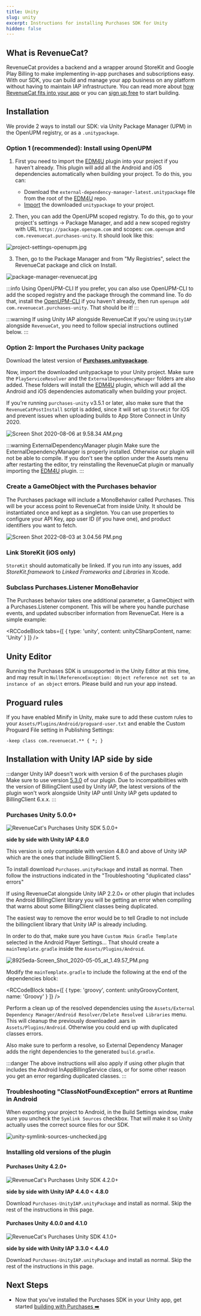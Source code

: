 ```yaml
---
title: Unity
slug: unity
excerpt: Instructions for installing Purchases SDK for Unity
hidden: false
---
```

## What is RevenueCat?

RevenueCat provides a backend and a wrapper around StoreKit and Google Play Billing to make implementing in-app purchases and subscriptions easy. With our SDK, you can build and manage your app business on any platform without having to maintain IAP infrastructure. You can read more about [how RevenueCat fits into your app](https://www.revenuecat.com/blog/where-does-revenuecat-fit-in-your-app) or you can [sign up free](https://app.revenuecat.com/signup) to start building.

## Installation

We provide 2 ways to install our SDK: via Unity Package Manager (UPM) in the OpenUPM registry, or as a `.unitypackage`.

### Option 1 (recommended): Install using OpenUPM
  
1. First you need to import the [EDM4U](https://github.com/googlesamples/unity-jar-resolver) plugin into your project if you haven't already. This plugin will add all the Android and iOS dependencies automatically when building your project. To do this, you can:
   - Download the `external-dependency-manager-latest.unitypackage` file from the root of the [EDM4U](https://github.com/googlesamples/unity-jar-resolver) repo.
   - [Import](https://docs.unity3d.com/Manual/AssetPackagesImport.html) the downloaded `unitypackage` to your project.

2. Then, you can add the OpenUPM scoped registry. To do this, go to your project's settings -> Package Manager, and add a new scoped registry with URL `https://package.openupm.com` and scopes: `com.openupm` and `com.revenuecat.purchases-unity`. It should look like this:

![](/images/2284314-project-settings-openupm_3e7febefa4a1dc191bb58d0bd76ba668.jpg "project-settings-openupm.jpg")

3. Then, go to the Package Manager and from "My Registries", select the RevenueCat package and click on Install.

![](/images/368ba43-package-manager-revenuecat_050e56efc60114a2fb6162ae9ce336ac.jpg "package-manager-revenuecat.jpg")

:::info Using OpenUPM-CLI
If you prefer, you can also use OpenUPM-CLI to add the scoped registry and the package through the command line. To do that, install the [OpenUPM-CLI](https://openupm.com/docs/getting-started.html) if you haven't already, then run `openupm add com.revenuecat.purchases-unity`. That should be it!
:::

:::warning If using Unity IAP alongside RevenueCat
If you're using `UnityIAP` alongside `RevenueCat`, you need to follow special instructions outlined below.
:::

### Option 2: Import the Purchases Unity package

Download the latest version of [**Purchases.unitypackage**](https://github.com/RevenueCat/purchases-unity/releases/latest/download/Purchases.unitypackage).

Now, import the downloaded unitypackage to your Unity project. Make sure the `PlayServiceResolver` and the `ExternalDependencyManager` folders are also added. These folders will install the [EDM4U](https://github.com/googlesamples/unity-jar-resolver) plugin, which will add all the Android and iOS dependencies automatically when building your project.

If you're running `purchases-unity` v3.5.1 or later, also make sure that the `RevenueCatPostInstall` script is added, since it will set up `StoreKit` for iOS and prevent issues when uploading builds to App Store Connect in Unity 2020.

![](/images/db7fc97-Screen_Shot_2020-08-06_at_9.58.34_AM_86d31ff2ff543fa890765e154cdad21d.png "Screen Shot 2020-08-06 at 9.58.34 AM.png")

:::warning ExternalDependencyManager plugin
Make sure the ExternalDependencyManager is properly installed. Otherwise our plugin will not be able to compile. If you don't see the option under the Assets menu after restarting the editor, try reinstalling the RevenueCat plugin or manually importing the [EDM4U](https://github.com/googlesamples/unity-jar-resolver) plugin.
:::

### Create a GameObject with the Purchases behavior

The Purchases package will include a MonoBehavior called Purchases. This will be your access point to RevenueCat from inside Unity. It should be instantiated once and kept as a singleton. You can use properties to configure your API Key, app user ID (if you have one), and product identifiers you want to fetch.

![](/images/a20fb79-Screen_Shot_2022-08-03_at_3.04.56_PM_e34d35273b899f08b43e1b5e664389d9.png "Screen Shot 2022-08-03 at 3.04.56 PM.png")

### Link StoreKit (iOS only)

`StoreKit` should automatically be linked. If you run into any issues, add *StoreKit.framework* to *Linked Frameworks and Libraries* in Xcode.

### Subclass Purchases.Listener MonoBehavior

The Purchases behavior takes one additional parameter, a GameObject with a Purchases.Listener component. This will be where you handle purchase events, and updated subscriber information from RevenueCat. Here is a simple example:


<RCCodeBlock tabs={[
    { type: 'unity', content: unityCSharpContent, name: 'Unity' }
]} />

## Unity Editor

Running the Purchases SDK is unsupported in the Unity Editor at this time, and may result in `NullReferenceException: Object reference not set to an instance of an object` errors. Please build and run your app instead.

## Proguard rules

If you have enabled Minify in Unity, make sure to add these custom rules to your `Assets/Plugins/Android/proguard-user.txt` and enable the Custom Proguard File setting in Publishing Settings:

```
-keep class com.revenuecat.** { *; }
```

## Installation with Unity IAP side by side

:::danger Unity IAP doesn't work with version 6 of the purchases plugin
Make sure to use version [5.3.0](https://github.com/RevenueCat/purchases-unity/releases/tag/5.3.0) of our plugin. Due to incompatibilities with the version of BillingClient used by Unity IAP, the latest versions of the plugin won't work alongside Unity IAP until Unity IAP gets updated to BillingClient 6.x.x.
:::

### Purchases Unity 5.0.0+

![RevenueCat's Purchases Unity SDK 5.0.0+](https://img.shields.io/badge/Purchases%20Unity-5.0.0%2B-%23f25a5a?style=flat-square)

**side by side with Unity IAP 4.8.0**

This version is only compatible with version 4.8.0 and above of Unity IAP which are the ones that include BillingClient 5.

To install download `Purchases.unityPackage` and install as normal. Then follow the instructions indicated in the "Troubleshooting "duplicated class" errors"

If using RevenueCat alongside Unity IAP 2.2.0+ or other plugin that includes the Android BillingClient library you will be getting an error when compiling that warns about some BillingClient classes being duplicated.

The easiest way to remove the error would be to tell Gradle to not include the billingclient library that Unity IAP is already including.

In order to do that, make sure you have `Custom Main Gradle Template` selected in the Android Player Settings... That should create a `mainTemplate.gradle` inside the `Assets/Plugins/Android`.

![](/images/711eca6-8925eda-Screen_Shot_2020-05-05_at_1.49.57_PM_1e07cb462e65e5afab4e761f256018f8.png "8925eda-Screen_Shot_2020-05-05_at_1.49.57_PM.png")

Modify the `mainTemplate.gradle` to include the following at the end of the dependencies block:


<RCCodeBlock tabs={[
    { type: 'groovy', content: unityGroovyContent, name: 'Groovy' }
]} />

Perform a clean up of the resolved dependencies using the `Assets/External Dependency Manager/Android Resolver/Delete Resolved Libraries` menu. This will cleanup the previously downloaded .aars in `Assets/Plugins/Android`. Otherwise you could end up with duplicated classes errors. 

Also make sure to perform a resolve, so External Dependency Manager adds the right dependencies to the generated `build.gradle`.

:::danger 
The above instructions will also apply if using other plugin that includes the Android InAppBillingService class, or for some other reason you get an error regarding duplicated classes.
:::

### Troubleshooting "ClassNotFoundException" errors at Runtime in Android

When exporting your project to Android, in the Build Settings window, make sure you uncheck the `Symlink Sources` checkbox. That will make it so Unity actually uses the correct source files for our SDK.

![](/images/98a2d95-unity-symlink-sources-unchecked_b96dc0ddae9ed2409ebcd131a99f839a.jpg "unity-symlink-sources-unchecked.jpg")

### Installing old versions of the plugin

#### Purchases Unity 4.2.0+

![RevenueCat's Purchases Unity SDK 4.2.0+](https://img.shields.io/badge/Purchases%20Unity-4.2.0%2B-%23f25a5a?style=flat-square)

**side by side with Unity IAP 4.4.0 < 4.8.0**

Download `Purchases-UnityIAP.unityPackage` and install as normal. Skip the rest of the instructions in this page.

#### Purchases Unity 4.0.0 and 4.1.0

![RevenueCat's Purchases Unity SDK 4.1.0+](https://img.shields.io/badge/Purchases%20Unity-4.1.0%2B-%23f25a5a?style=flat-square)

**side by side with Unity IAP 3.3.0 < 4.4.0**

Download `Purchases-UnityIAP.unityPackage` and install as normal. Skip the rest of the instructions in this page. 

## Next Steps

* Now that you've installed the Purchases SDK in your Unity app, get started [building with Purchases ➡️](/getting-started/quickstart#4-using-revenuecats-purchases-sdk)
